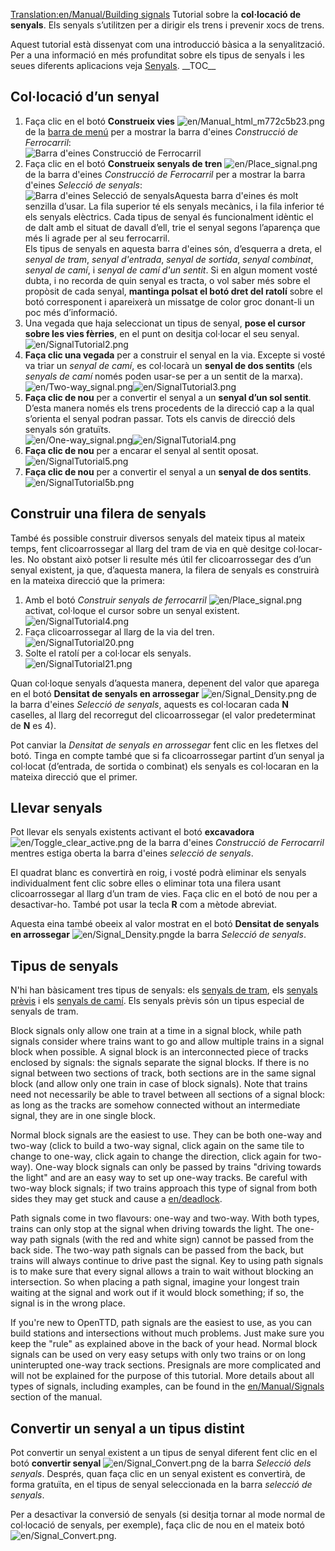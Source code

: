 [[Translation:en/Manual/Building signals]]
{{ca/Traducció|Building signals|75}}
{{ca/Tutorial}}
Tutorial sobre la '''col·locació de senyals'''. Els senyals s’utilitzen per a dirigir els trens i prevenir xocs de trens.

Aquest tutorial està dissenyat com una introducció bàsica a la senyalització. Per a una informació en més profunditat sobre els tipus de senyals i les seues diferents aplicacions veja [[ca/Manual/Senyals|Senyals]].
__TOC__
== Col·locació d’un senyal ==
#Faça clic en el botó '''Construeix vies''' [[File:en/Manual html m772c5b23.png]] de la [[ca/Manual/Interfície del joc#Barra de menú|barra de menú]] per a mostrar la barra d'eines ''Construcció de Ferrocarril'':<br/>[[File:ca/Railroad Construction.png|none|frame|Barra d'eines Construcció de Ferrocarril]]
#Faça clic en el botó '''Construeix senyals de tren''' [[File:en/Place signal.png]] de la barra d'eines ''Construcció de Ferrocarril'' per a mostrar la barra d'eines ''Selecció de senyals'':<br/>[[File:ca/Signal Selection.png|none|frame|Barra d'eines Selecció de senyals]]Aquesta barra d'eines és molt senzilla d’usar. La fila superior té els senyals mecànics, i la fila inferior té els senyals elèctrics. Cada tipus de senyal és funcionalment idèntic el de dalt amb el situat de davall d’ell, trie el senyal segons l’aparença que més li agrade per al seu ferrocarril.<br/>Els tipus de senyals en aquesta barra d'eines són, d’esquerra a dreta, el ''senyal de tram'', ''senyal d'entrada'', ''senyal de sortida'', ''senyal combinat'', ''senyal de camí'', i ''senyal de camí d'un sentit''. Si en algun moment vosté dubta, i no recorda de quin senyal es tracta, o vol saber més sobre el propòsit de cada senyal, '''mantinga polsat el botó dret del ratolí''' sobre el botó corresponent i apareixerà un missatge de color groc donant-li un poc més d’informació.
#Una vegada que haja seleccionat un tipus de senyal, '''pose el cursor sobre les vies fèrries''', en el punt on desitja col·locar el seu senyal.<br/>[[File:en/SignalTutorial2.png|none|frame]]
#'''Faça clic una vegada''' per a construir el senyal en la via. Excepte si vosté va triar un ''senyal de camí'', es col·locarà un '''senyal de dos sentits''' (els ''senyals de camí'' només poden usar-se per a un sentit de la marxa).<br/>[[File:en/Two-way signal.png|frame|left]][[File:en/SignalTutorial3.png|none|frame]]
#'''Faça clic de nou''' per a convertir el senyal a un '''senyal d’un sol sentit'''. D’esta manera només els trens procedents de la direcció cap a la qual s’orienta el senyal podran passar. Tots els canvis de direcció dels senyals són gratuïts.<br/>[[File:en/One-way signal.png|frame|left]][[File:en/SignalTutorial4.png|none|frame]]
#'''Faça clic de nou''' per a encarar el senyal al sentit oposat.<br/>[[File:en/SignalTutorial5.png|none|frame]]
#'''Faça clic de nou''' per a convertir el senyal a un '''senyal de dos sentits'''.<br/>[[File:en/SignalTutorial5b.png|none|frame]]

== Construir una filera de senyals ==
També és possible construir diversos senyals del mateix tipus al mateix temps, fent clicoarrossegar al llarg del tram de via en què desitge col·locar-les. No obstant això potser li resulte més útil fer clicoarrossegar des d’un senyal existent, ja que, d’aquesta manera, la filera de senyals es construirà en la mateixa direcció que la primera:
#Amb el botó ''Construir senyals de ferrocarril'' [[File:en/Place signal.png]] activat, col·loque el cursor sobre un senyal existent.<br/>[[File:en/SignalTutorial4.png|none|frame]]
#Faça clicoarrossegar al llarg de la via del tren.<br/>[[File:en/SignalTutorial20.png|none|frame]]
#Solte el ratolí per a col·locar els senyals.<br/>[[File:en/SignalTutorial21.png|none|frame]]

Quan col·loque senyals d’aquesta manera, depenent del valor que aparega en el botó '''Densitat de senyals en arrossegar''' [[File:en/Signal Density.png]] de la barra d'eines ''Selecció de senyals'', aquests es col·locaran cada '''N''' caselles, al llarg del recorregut del clicoarrossegar (el valor predeterminat de '''N''' es 4).

Pot canviar la ''Densitat de senyals en arrossegar'' fent clic en les fletxes del botó. Tinga en compte també que si fa clicoarrossegar partint d’un senyal ja col·locat (d’entrada, de sortida o combinat) els senyals es col·locaran en la mateixa direcció que el primer.

== Llevar senyals ==
Pot llevar els senyals existents activant el botó '''excavadora''' [[File:en/Toggle clear active.png]] de la barra d'eines ''Construcció de Ferrocarril'' mentres estiga oberta la barra d'eines ''selecció de senyals''.

El quadrat blanc es convertirà en roig, i vosté podrà eliminar els senyals individualment fent clic sobre elles o eliminar tota una filera usant clicoarrossegar al llarg d’un tram de vies. Faça clic en el botó de nou per a desactivar-ho. També pot usar la tecla '''R''' com a mètode abreviat.

Aquesta eina també obeeix al valor mostrat en el botó '''Densitat de senyals en arrossegar''' [[File:en/Signal Density.png]]de la barra ''Selecció de senyals''.

== Tipus de senyals ==
N'hi han bàsicament tres tipus de senyals: els [[ca/Manual/Senyals#Senyals de tram|senyals de tram]], els [[ca/Manual/Senyals#Senyals prèvis|senyals prèvis]] i els [[ca/Manual/Senyals#Senyals de camí|senyals de camí]]. Els senyals prèvis són un tipus especial de senyals de tram.

{{ca/Pendent de traducció}}

Block signals only allow one train at a time in a signal block, while path signals consider where trains want to go and allow multiple trains in a signal block when possible. A signal block is an interconnected piece of tracks enclosed by signals: the signals separate the signal blocks. If there is no signal between two sections of track, both sections are in the same signal block (and allow only one train in case of block signals). Note that trains need not necessarily be able to travel between all sections of a signal block: as long as the tracks are somehow connected without an intermediate signal, they are in one single block.

Normal block signals are the easiest to use. They can be both one-way and two-way (click to build a two-way signal, click again on the same tile to change to one-way, click again to change the direction, click again for two-way). One-way block signals can only be passed by trains "driving towards the light" and are an easy way to set up one-way tracks. Be careful with two-way block signals; if two trains approach this type of signal from both sides they may get stuck and cause a [[en/deadlock]].

Path signals come in two flavours: one-way and two-way. With both types, trains can only stop at the signal when driving towards the light. The one-way path signals (with the red and white sign) cannot be passed from the back side. The two-way path signals can be passed from the back, but trains will always continue to drive past the signal. Key to using path signals is to make sure that every signal allows a train to wait without blocking an intersection. So when placing a path signal, imagine your longest train waiting at the signal and work out if it would block something; if so, the signal is in the wrong place.

If you're new to OpenTTD, path signals are the easiest to use, as you can build stations and intersections without much problems. Just make sure you keep the "rule" as explained above in the back of your head. Normal block signals can be used on very easy setups with only two trains or on long uninterupted one-way track sections. Presignals are more complicated and will not be explained for the purpose of this tutorial. More details about all types of signals, including examples, can be found in the [[en/Manual/Signals]] section of the manual.

== Convertir un senyal a un tipus distint ==
Pot convertir un senyal existent a un tipus de senyal diferent fent clic en el botó '''convertir senyal''' [[File:en/Signal Convert.png]] de la barra ''Selecció dels senyals''. Després, quan faça clic en un senyal existent es convertirà, de forma gratuïta, en el tipus de senyal seleccionada en la barra ''selecció de senyals''.

Per a desactivar la conversió de senyals (si desitja tornar al mode normal de col·locació de senyals, per exemple), faça clic de nou en el mateix botó [[File:en/Signal Convert.png]].
